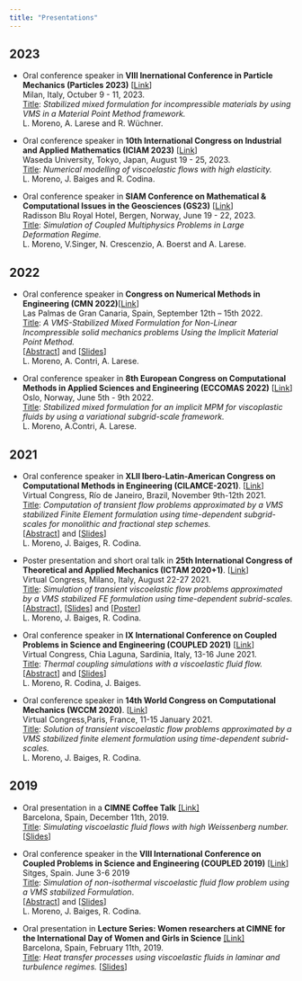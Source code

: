 ```yaml
---
title: "Presentations"
---
```


## 2023

* Oral conference speaker in **VIII Inernational Conference in Particle Mechanics (Particles 2023)** [[Link](https://particles2023.cimne.com/)]\
Milan, Italy, Octuber 9 - 11, 2023.\
<u>Title</u>: *Stabilized mixed formulation for incompressible materials by using VMS in a Material Point Method framework.*\
L. Moreno, A. Larese and R. Wüchner.

* Oral conference speaker in **10th International Congress on Industrial and Applied Mathematics (ICIAM 2023)** [[Link](https://iciam2023.org/)]\
Waseda University, Tokyo, Japan, August 19 - 25, 2023.\
<u>Title</u>: *Numerical modelling of viscoelastic flows with high elasticity.*\
L. Moreno, J. Baiges and R. Codina.

* Oral conference speaker in **SIAM Conference on Mathematical & Computational Issues in the Geosciences (GS23)** [[Link](https://www.siam.org/conferences/cm/conference/gs23)]\
Radisson Blu Royal Hotel, Bergen, Norway, June 19 - 22, 2023.\
<u>Title</u>: *Simulation of Coupled Multiphysics Problems in Large Deformation Regime.*\
L. Moreno, V.Singer, N. Crescenzio, A. Boerst and A. Larese.

<!-- FOTO -->
<!--<div style = "float: center;text-align:center;">
	 <img src="/assets/images/IMG_9566.JPG" width="300" />
	 <p>
	 CMN 2022, Las Palmas de Gran Canaria (Spain)
	 </p>
</div>-->

## 2022

* Oral conference speaker in **Congress on Numerical Methods in Engineering (CMN 2022)**[[Link](https://congress.cimne.com/cmn2022/frontal/default.asp)]\
Las Palmas de Gran Canaria, Spain, September 12th – 15th 2022.\
<u>Title</u>: *A VMS-Stabilized Mixed Formulation for Non-Linear Incompressible solid mechanics problems Using the Implicit Material Point Method.*\
[[Abstract](/assets/docs/Abstracts/2022CMN_Abstract_LauraMoreno.pdf)] and  [[Slides](/assets/docs/Slides/CMN2022_LauraMoreno.pdf)]\
L. Moreno, A. Contri, A. Larese.
<!-- ![CMN 2022](/assets/images/IMG_9566.JPG) -->

* Oral conference speaker in **8th European Congress on Computational Methods in Applied Sciences and Engineering (ECCOMAS 2022)** [[Link](https://www.eccomas.org/2021/01/22/3542/)]\
Oslo, Norway, June 5th - 9th 2022.\
<u>Title</u>: *Stabilized mixed formulation for an implicit MPM for viscoplastic fluids by using a variational subgrid-scale framework.*\
L. Moreno, A.Contri, A. Larese.

<!--FOTO  -->
<!--<div style = "float: center;text-align:center;">
	 <img src="/assets/images/IMG_9566.JPG" width="300" />
	 <p>
	 CMN 2022, Las Palmas de Gran Canaria (Spain)
	 </p>
</div>-->

## 2021

* Oral conference speaker in **XLII Ibero-Latin-American Congress on Computational Methods in Engineering (CILAMCE-2021)**. [[Link](https://cilamce.com.br/anais/index.php?ano=2021)]\
Virtual Congress, Río de Janeiro, Brazil, November 9th-12th 2021. \
<u>Title</u>: *Computation of transient flow problems approximated by a VMS stabilized Finite Element formulation using time-dependent subgrid-scales for monolithic and fractional step schemes.*\
[[Abstract](/assets/docs/Abstracts/2021CILAMCE_Abstract_LauraMoreno.pdf)] and [[Slides](/assets/docs/Slides/cilamce2021_LauraMoreno.pdf)]\
L. Moreno, J. Baiges, R. Codina.

* Poster presentation and short oral talk in **25th International Congress of Theoretical and Applied Mechanics (ICTAM 2020+1)**. [[Link](https://www.ictam2020.org/)] \
Virtual Congress, Milano, Italy, August 22-27 2021. \
<u>Title</u>: *Simulation of transient viscoelastic flow problems approximated by a VMS stabilized FE formulation using time-dependent subrid-scales.*\
[[Abstract](/assets/docs/Abstracts/2021ICTAM_Abstract_LauraMoreno.pdf)], [[Slides](/assets/docs/Slides/ICTAM2020_LauraMoreno.pdf)] and [[Poster](/assets/docs/Slides/PosterICTAM2020_LauraMoreno.pdf)]\
L. Moreno, J. Baiges, R. Codina.

* Oral conference speaker in **IX International Conference on Coupled Problems in Science and Engineering (COUPLED 2021)** [[Link](https://congress.cimne.com/coupled2021/frontal/default.asp)]\
  Virtual Congress, Chia Laguna, Sardinia, Italy, 13-16 June 2021.\
  <u>Title</u>: *Thermal coupling simulations with a viscoelastic fluid flow.*\
  [[Abstract](/assets/docs/Abstracts/2021COUPLED_Abstract_LauraMoreno.pdf)] and [[Slides](/assets/docs/Slides/COUPLED2021_LauraMoreno.pdf)]\
L. Moreno, R. Codina, J. Baiges.

* Oral conference speaker in **14th World Congress on Computational Mechanics (WCCM 2020)**.  [[Link](http://wccm-eccomas2020.org/frontal/)] \
Virtual Congress,Paris, France, 11-15 January 2021.\
<u>Title</u>: *Solution of transient viscoelastic flow problems approximated by a VMS stabilized finite element formulation using time-dependent subrid-scales.*\
L. Moreno, J. Baiges, R. Codina.

<!--FOTO  -->
<!--<div style = "float: center;text-align:center;">
	 <img src="/assets/images/IMG_9566.JPG" width="300" />
	 <p>
	 CMN 2022, Las Palmas de Gran Canaria (Spain)
	 </p>
</div>-->

## 2019

* Oral presentation in a **CIMNE Coffee Talk** [[Link]](https://www.cimne.com/vnews/10826)\
Barcelona, Spain, December 11th, 2019.\
<u>Title</u>: *Simulating viscoelastic fluid flows with high Weissenberg number.* [[Slides](/assets/docs/Slides/Coffee_talk_LauraMoreno.pdf)]

* Oral conference speaker in the **VIII International Conference on Coupled Problems in Science and Engineering (COUPLED 2019)** [[Link](https://congress.cimne.com/coupled2019/frontal/default.asp)]\
Sitges, Spain. June 3-6 2019\
<u>Title</u>: *Simulation of non-isothermal viscoelastic fluid flow problem using a VMS stabilized Formulation*.\
[[Abstract](/assets/docs/Abstracts/2019COUPLED_Abstract_LauraMoreno.pdf)] and [[Slides](/assets/docs/Slides/COUPLED2019_LauraMoreno.pdf)]\
L. Moreno, J. Baiges, R. Codina.

* Oral presentation in **Lecture Series: Women researchers at CIMNE for the International Day of Women and Girls in Science** [[Link]](https://www.cimne.com/vnews/2/10411/cimne-celebrates-the-international-day-of-women-and-girls-in-science)\
Barcelona, Spain, February 11th, 2019.\
<u>Title</u>: *Heat transfer processes using viscoelastic fluids in laminar and turbulence regimes.* [[Slides](/assets/docs/Slides/Presentation_WomenResearchers_LauraMoreno.pdf)]
